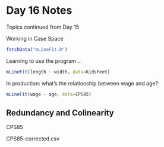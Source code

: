 # Day 16 Notes

Topics continued from Day 15

Working in Case Space

```r
fetchData("mLineFit.R")
```

Learning to use the program ...
```r
mLineFit(length ~ width, data=KidsFeet)
```

In production: what's the relationship between wage and age?
```r
mLineFit(wage ~ age, data=CPS85)
```

## Redundancy and Colinearity

CPS85

CPS85-corrected.csv